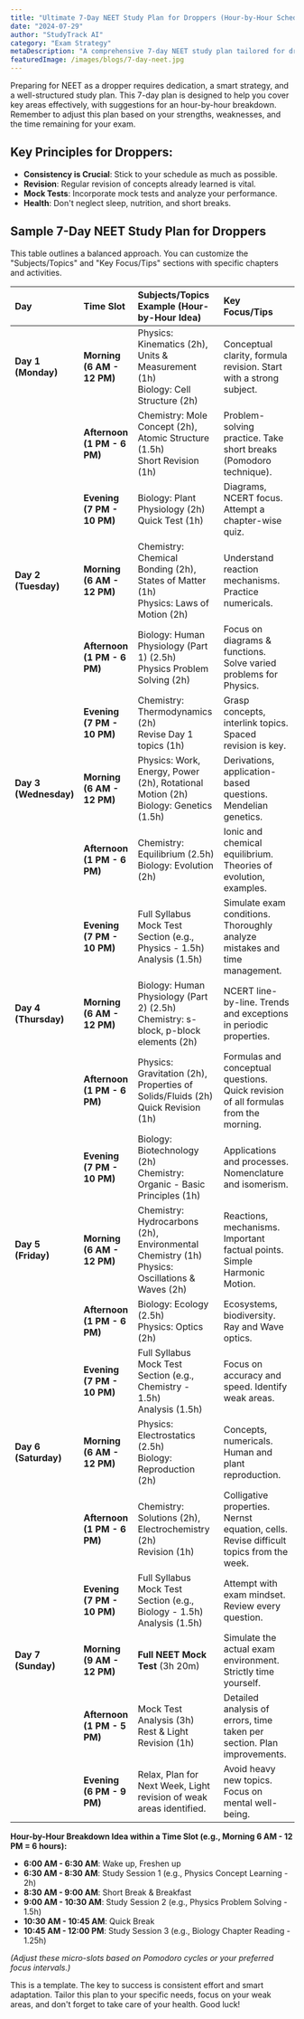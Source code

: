 ```yaml
---
title: "Ultimate 7-Day NEET Study Plan for Droppers (Hour-by-Hour Schedule Ideas)"
date: "2024-07-29"
author: "StudyTrack AI"
category: "Exam Strategy"
metaDescription: "A comprehensive 7-day NEET study plan tailored for droppers, including ideas for an hour-by-hour schedule to maximize your preparation and revision."
featuredImage: /images/blogs/7-day-neet.jpg
---
```


Preparing for NEET as a dropper requires dedication, a smart strategy, and a well-structured study plan. This 7-day plan is designed to help you cover key areas effectively, with suggestions for an hour-by-hour breakdown. Remember to adjust this plan based on your strengths, weaknesses, and the time remaining for your exam.

## Key Principles for Droppers:

*   **Consistency is Crucial**: Stick to your schedule as much as possible.
*   **Revision**: Regular revision of concepts already learned is vital.
*   **Mock Tests**: Incorporate mock tests and analyze your performance.
*   **Health**: Don't neglect sleep, nutrition, and short breaks.

## Sample 7-Day NEET Study Plan for Droppers

This table outlines a balanced approach. You can customize the "Subjects/Topics" and "Key Focus/Tips" sections with specific chapters and activities.

| Day     | Time Slot         | Subjects/Topics Example (Hour-by-Hour Idea)                                  | Key Focus/Tips                                                                      |
| :------ | :---------------- | :--------------------------------------------------------------------------- | :---------------------------------------------------------------------------------- |
| **Day 1 (Monday)** | **Morning (6 AM - 12 PM)** | Physics: Kinematics (2h), Units & Measurement (1h) <br/> Biology: Cell Structure (2h) | Conceptual clarity, formula revision. Start with a strong subject.                  |
|         | **Afternoon (1 PM - 6 PM)** | Chemistry: Mole Concept (2h), Atomic Structure (1.5h) <br/> Short Revision (1h) | Problem-solving practice. Take short breaks (Pomodoro technique).                |
|         | **Evening (7 PM - 10 PM)**  | Biology: Plant Physiology (2h) <br/> Quick Test (1h)                      | Diagrams, NCERT focus. Attempt a chapter-wise quiz.                               |
| **Day 2 (Tuesday)** | **Morning (6 AM - 12 PM)** | Chemistry: Chemical Bonding (2h), States of Matter (1h) <br/> Physics: Laws of Motion (2h) | Understand reaction mechanisms. Practice numericals.                                |
|         | **Afternoon (1 PM - 6 PM)** | Biology: Human Physiology (Part 1) (2.5h) <br/> Physics Problem Solving (2h) | Focus on diagrams & functions. Solve varied problems for Physics.                   |
|         | **Evening (7 PM - 10 PM)**  | Chemistry: Thermodynamics (2h) <br/> Revise Day 1 topics (1h)             | Grasp concepts, interlink topics. Spaced revision is key.                           |
| **Day 3 (Wednesday)** | **Morning (6 AM - 12 PM)** | Physics: Work, Energy, Power (2h), Rotational Motion (2h) <br/> Biology: Genetics (1.5h) | Derivations, application-based questions. Mendelian genetics.                      |
|         | **Afternoon (1 PM - 6 PM)** | Chemistry: Equilibrium (2.5h) <br/> Biology: Evolution (2h)                  | Ionic and chemical equilibrium. Theories of evolution, examples.                   |
|         | **Evening (7 PM - 10 PM)**  | Full Syllabus Mock Test Section (e.g., Physics - 1.5h) <br/> Analysis (1.5h) | Simulate exam conditions. Thoroughly analyze mistakes and time management.      |
| **Day 4 (Thursday)** | **Morning (6 AM - 12 PM)** | Biology: Human Physiology (Part 2) (2.5h) <br/> Chemistry: s-block, p-block elements (2h) | NCERT line-by-line. Trends and exceptions in periodic properties.                 |
|         | **Afternoon (1 PM - 6 PM)** | Physics: Gravitation (2h), Properties of Solids/Fluids (2h) <br/> Quick Revision (1h) | Formulas and conceptual questions. Quick revision of all formulas from the morning. |
|         | **Evening (7 PM - 10 PM)**  | Biology: Biotechnology (2h) <br/> Chemistry: Organic - Basic Principles (1h) | Applications and processes. Nomenclature and isomerism.                         |
| **Day 5 (Friday)** | **Morning (6 AM - 12 PM)** | Chemistry: Hydrocarbons (2h), Environmental Chemistry (1h) <br/> Physics: Oscillations & Waves (2h) | Reactions, mechanisms. Important factual points. Simple Harmonic Motion.           |
|         | **Afternoon (1 PM - 6 PM)** | Biology: Ecology (2.5h) <br/> Physics: Optics (2h)                        | Ecosystems, biodiversity. Ray and Wave optics.                                   |
|         | **Evening (7 PM - 10 PM)**  | Full Syllabus Mock Test Section (e.g., Chemistry - 1.5h) <br/> Analysis (1.5h) | Focus on accuracy and speed. Identify weak areas.                                 |
| **Day 6 (Saturday)** | **Morning (6 AM - 12 PM)** | Physics: Electrostatics (2.5h) <br/> Biology: Reproduction (2h)               | Concepts, numericals. Human and plant reproduction.                               |
|         | **Afternoon (1 PM - 6 PM)** | Chemistry: Solutions (2h), Electrochemistry (2h) <br/> Revision (1h)         | Colligative properties. Nernst equation, cells. Revise difficult topics from the week. |
|         | **Evening (7 PM - 10 PM)**  | Full Syllabus Mock Test Section (e.g., Biology - 1.5h) <br/> Analysis (1.5h)  | Attempt with exam mindset. Review every question.                                  |
| **Day 7 (Sunday)** | **Morning (9 AM - 12 PM)** | **Full NEET Mock Test** (3h 20m)                                       | Simulate the actual exam environment. Strictly time yourself.                       |
|         | **Afternoon (1 PM - 5 PM)** | Mock Test Analysis (3h) <br/> Rest & Light Revision (1h)                     | Detailed analysis of errors, time taken per section. Plan improvements.              |
|         | **Evening (6 PM - 9 PM)**  | Relax, Plan for Next Week, Light revision of weak areas identified.         | Avoid heavy new topics. Focus on mental well-being.                               |

**Hour-by-Hour Breakdown Idea within a Time Slot (e.g., Morning 6 AM - 12 PM = 6 hours):**

*   **6:00 AM - 6:30 AM**: Wake up, Freshen up
*   **6:30 AM - 8:30 AM**: Study Session 1 (e.g., Physics Concept Learning - 2h)
*   **8:30 AM - 9:00 AM**: Short Break & Breakfast
*   **9:00 AM - 10:30 AM**: Study Session 2 (e.g., Physics Problem Solving - 1.5h)
*   **10:30 AM - 10:45 AM**: Quick Break
*   **10:45 AM - 12:00 PM**: Study Session 3 (e.g., Biology Chapter Reading - 1.25h)

*(Adjust these micro-slots based on Pomodoro cycles or your preferred focus intervals.)*

This is a template. The key to success is consistent effort and smart adaptation. Tailor this plan to your specific needs, focus on your weak areas, and don't forget to take care of your health. Good luck!
